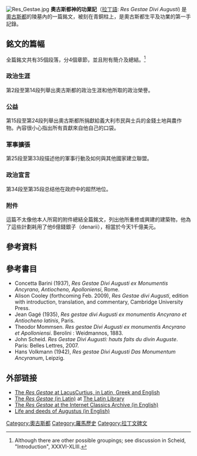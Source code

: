 [[File:Res_Gestae.jpg|thumb]]
'''奧古斯都神的功業記'''（[[拉丁語|拉丁語]]: ''Res Gestae Divi Augusti'') 是[[奧古斯都|奧古斯都]]的陵墓內的一篇銘文，被刻在青銅柱上，是奧古斯都生平及功業的第一手記錄。

== 銘文的篇幅 ==
全篇銘文共有35個段落，分4個章節，並且附有簡介及總結。<ref>Although there are other possible groupings; see discussion in Scheid, "Introduction", XXXVI-XLIII.</ref>

=== 政治生涯 ===
第2段至第14段列舉出奧古斯都的政治生涯和他所取的政治榮譽。

=== 公益 ===
第15段至第24段列舉出奧古斯都所捐獻給義大利市民與士兵的金錢土地與農作物。內容很小心指出所有貢獻來自他自己的口袋。

=== 軍事擴張 ===
第25段至第33段描述他的軍事行動及如何與其他國家建立聯盟。

=== 政治宣言 ===
第34段至第35段总结他在政府中的超然地位。

=== 附件 ===
這篇不太像他本人所寫的附件總結全篇銘文，列出他所重修或興建的建築物，他為了這些計劃耗用了他6億錢銀子（denarii），相當於今天1千億美元。

== 參考資料 ==
<div class="references-small">
<references />
</div>

== 參考書目 ==
* Concetta Barini (1937), ''Res Gestae Divi Augusti ex Monumentis Ancyrano, Antiocheno, Apolloniensi'', Rome.
* Alison Cooley (forthcoming Feb. 2009), ''Res Gestae divi Augusti'', edition with introduction, translation, and commentary, Cambridge University Press.
* Jean Gagé (1935), ''Res gestae divi Augusti ex monumentis Ancyrano et Antiocheno latinis'', Paris.
* Theodor Mommsen. ''Res gestae Divi Augusti ex monumentis Ancyrano et Apolloniensi''. Berolini : Weidmannos, 1883.
* John Scheid. ''Res Gestae Divi Augusti: hauts faits du divin Auguste''. Paris: Belles Lettres, 2007.
* Hans Volkmann (1942), ''Res gestae Divi Augusti Das Monumentum Ancyranum'', Leipzig.


== 外部链接 ==
{{Commonscat|Res gestae Divi Augusti}}
{{Wikisource|奧古斯都神的功業記}}
* [http://penelope.uchicago.edu/Thayer/E/Roman/Texts/Augustus/Res_Gestae/home.html The ''Res Gestae'' at LacusCurtius, in Latin, Greek and English]{{Wayback|url=http://penelope.uchicago.edu/Thayer/E/Roman/Texts/Augustus/Res_Gestae/home.html |date=20200611070435 }}
* [http://www.thelatinlibrary.com/aug.html The ''Res Gestae'' (in Latin)]{{Wayback|url=http://www.thelatinlibrary.com/aug.html |date=20080202030156 }} at [[The_Latin_Library|The Latin Library]]
* [http://classics.mit.edu/Augustus/deeds.html The ''Res Gestae'' at the Internet Classics Archive (in English)]{{Wayback|url=http://classics.mit.edu/Augustus/deeds.html |date=20110106095913 }}
* [http://www.romansonline.com/Src_Frame.asp?DocID=aug_Bk01_01 Life and deeds of Augustus (in English)]{{Wayback|url=http://www.romansonline.com/Src_Frame.asp?DocID=aug_Bk01_01 |date=20080218141741 }}

[[Category:奧古斯都|Category:奧古斯都]]
[[Category:羅馬歷史|Category:羅馬歷史]]
[[Category:拉丁文碑文|Category:拉丁文碑文]]